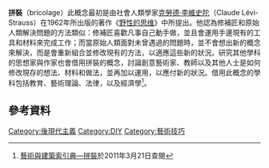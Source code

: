 '''拼裝'''（bricolage）此概念最初是由社會人類學家[[克勞德·李維史陀|克勞德·李維史陀]]（Claude Lévi-Strauss）在1962年所出版的著作《[[野性的思维|野性的思维]]》中所提出。他認為修補匠和原始人類解決問題的方法類似：修補匠喜歡凡事自己動手做，並且會運用手邊現有的工具和材料來完成工作；而當原始人類面對未曾遇過的問題時，並不會想出新的概念來解決，而是會重新組合並修改現有的方法，以適應這些新的狀況。研究其他學科的思想家與作家也會借用拼裝的概念，討論創意藝術家、教師以及其他人士是如何修改現存的想法、材料和做法，並再加以運用，以應付新的狀況。借用此概念的學科包括教育、藝術理論、法律，以及經濟學<ref>[http://db1x.sinica.edu.tw/caat/caat_rptcaatc.php?_op=?SUBJECT_ID:300263122 藝術與建築索引典—拼裝]{{dead link|date=2018年3月 |bot=InternetArchiveBot |fix-attempted=yes }}於2011年3月21日查閱</ref>。

==參考資料==
<references />

[[Category:後現代主義|Category:後現代主義]]
[[Category:DIY|Category:DIY]]
[[Category:藝術技巧|Category:藝術技巧]]